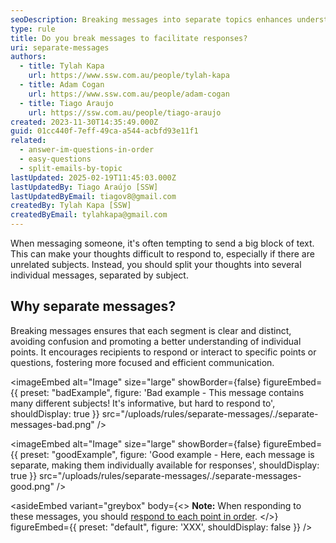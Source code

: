 ```yaml
---
seoDescription: Breaking messages into separate topics enhances understanding and encourages focused responses by clarifying individual points.
type: rule
title: Do you break messages to facilitate responses?
uri: separate-messages
authors:
  - title: Tylah Kapa
    url: https://www.ssw.com.au/people/tylah-kapa
  - title: Adam Cogan
    url: https://www.ssw.com.au/people/adam-cogan
  - title: Tiago Araujo
    url: https://ssw.com.au/people/tiago-araujo
created: 2023-11-30T14:35:49.000Z
guid: 01cc440f-7eff-49ca-a544-acbfd93e11f1
related:
  - answer-im-questions-in-order
  - easy-questions
  - split-emails-by-topic
lastUpdated: 2025-02-19T11:45:03.000Z
lastUpdatedBy: Tiago Araújo [SSW]
lastUpdatedByEmail: tiagov8@gmail.com
createdBy: Tylah Kapa [SSW]
createdByEmail: tylahkapa@gmail.com
---
```


When messaging someone, it's often tempting to send a big block of text. This can make your thoughts difficult to respond to, especially if there are unrelated subjects. Instead, you should split your thoughts into several individual messages, separated by subject.
## Why separate messages?

Breaking messages ensures that each segment is clear and distinct, avoiding confusion and promoting a better understanding of individual points. It encourages recipients to respond or interact to specific points or questions, fostering more focused and efficient communication.

<imageEmbed
  alt="Image"
  size="large"
  showBorder={false}
  figureEmbed={{
    preset: "badExample",
    figure: 'Bad example - This message contains many different subjects! It\'s informative, but hard to respond to',
    shouldDisplay: true
  }}
  src="/uploads/rules/separate-messages/./separate-messages-bad.png"
/>

<imageEmbed
  alt="Image"
  size="large"
  showBorder={false}
  figureEmbed={{
    preset: "goodExample",
    figure: 'Good example - Here, each message is separate, making them individually available for responses',
    shouldDisplay: true
  }}
  src="/uploads/rules/separate-messages/./separate-messages-good.png"
/>

<asideEmbed
  variant="greybox"
  body={<>
    **Note:** When responding to these messages, you should [respond to each point in order](/answer-im-questions-in-order).
  </>}
  figureEmbed={{
    preset: "default",
    figure: 'XXX',
    shouldDisplay: false
  }}
/>
